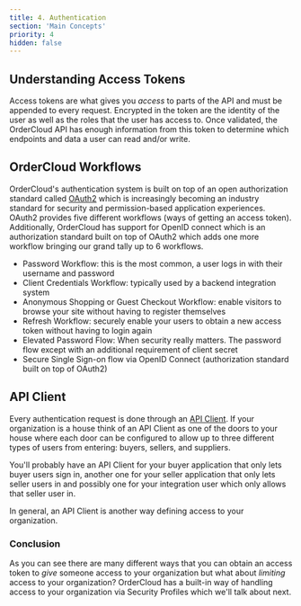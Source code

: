 ```yaml
---
title: 4. Authentication
section: 'Main Concepts'
priority: 4
hidden: false
---
```


## Understanding Access Tokens

Access tokens are what gives you _access_ to parts of the API and must be appended to every request. Encrypted in the token are the identity of the user as well as the roles that the user has access to. Once validated, the OrderCloud API has enough information from this token to determine which endpoints and data a user can read and/or write.

## OrderCloud Workflows

OrderCloud's authentication system is built on top of an open authorization standard called [OAuth2](https://oauth.net/2/) which is increasingly becoming an industry standard for security and permission-based application experiences. OAuth2 provides five different workflows (ways of getting an access token). Additionally, OrderCloud has support for OpenID connect which is an authorization standard built on top of OAuth2 which adds one more workflow bringing our grand tally up to 6 workflows.

- Password Workflow: this is the most common, a user logs in with their username and password
- Client Credentials Workflow: typically used by a backend integration system
- Anonymous Shopping or Guest Checkout Workflow: enable visitors to browse your site without having to register themselves
- Refresh Workflow: securely enable your users to obtain a new access token without having to login again
- Elevated Password Flow: When security really matters. The password flow except with an additional requirement of client secret
- Secure Single Sign-on flow via OpenID Connect (authorization standard built on top of OAuth2)

## API Client

Every authentication request is done through an [API Client](TODO:add-link-to-api-client). If your organization is a house think of an API Client as one of the doors to your house where each door can be configured to allow up to three different types of users from entering: buyers, sellers, and suppliers.

You'll probably have an API Client for your buyer application that only lets buyer users sign in, another one for your seller application that only lets seller users in and possibly one for your integration user which only allows that seller user in.

In general, an API Client is another way defining access to your organization.

### Conclusion

As you can see there are many different ways that you can obtain an access token to _give_ someone access to your organization but what about _limiting_ access to your organization? OrderCloud has a built-in way of handling access to your organization via Security Profiles which we'll talk about next.
